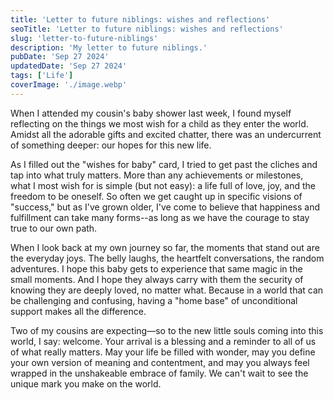 ```yaml
---
title: 'Letter to future niblings: wishes and reflections'
seoTitle: 'Letter to future niblings: wishes and reflections'
slug: 'letter-to-future-niblings'
description: 'My letter to future niblings.'
pubDate: 'Sep 27 2024'
updatedDate: 'Sep 27 2024'
tags: ['Life']
coverImage: './image.webp'
---
```



When I attended my cousin's baby shower last week, I found myself reflecting on the things we most wish for a child as they enter the world. Amidst all the adorable gifts and excited chatter, there was an undercurrent of something deeper: our hopes for this new life.

As I filled out the "wishes for baby" card, I tried to get past the cliches and tap into what truly matters. More than any achievements or milestones, what I most wish for is simple (but not easy): a life full of love, joy, and the freedom to be oneself. So often we get caught up in specific visions of "success," but as I've grown older, I've come to believe that happiness and fulfillment can take many forms--as long as we have the courage to stay true to our own path.

<R2Image
	imageKey='blog/assets/letter-to-future-niblings-6bf2031a-db05-4b3f-bd65-9bd81cfedcca.jpeg'
	alt='A “Wishes for baby” card filled out by me at my cousin’s baby shower event.'
/>

When I look back at my own journey so far, the moments that stand out are the everyday joys. The belly laughs, the heartfelt conversations, the random adventures. I hope this baby gets to experience that same magic in the small moments. And I hope they always carry with them the security of knowing they are deeply loved, no matter what. Because in a world that can be challenging and confusing, having a "home base" of unconditional support makes all the difference.

Two of my cousins are expecting—so to the new little souls coming into this world, I say: welcome. Your arrival is a blessing and a reminder to all of us of what really matters. May your life be filled with wonder, may you define your own version of meaning and contentment, and may you always feel wrapped in the unshakeable embrace of family. We can't wait to see the unique mark you make on the world.
